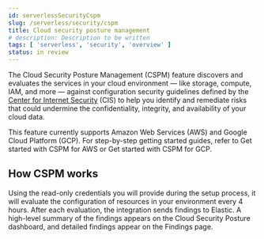 ```yaml
---
id: serverlessSecurityCspm
slug: /serverless/security/cspm
title: Cloud security posture management
# description: Description to be written
tags: [ 'serverless', 'security', 'overview' ]
status: in review
---
```



<InReview />

<div id="cspm"></div>

The Cloud Security Posture Management (CSPM) feature discovers and evaluates the services in your cloud environment — like storage, compute, IAM, and more — against configuration security guidelines defined by the [Center for Internet Security](https://www.cisecurity.org/) (CIS) to help you identify and remediate risks that could undermine the confidentiality, integrity, and availability of your cloud data.

This feature currently supports Amazon Web Services (AWS) and Google Cloud Platform (GCP). For step-by-step getting started guides, refer to <DocLink id="serverlessSecurityCspmGetStarted">Get started with CSPM for AWS</DocLink> or <DocLink id="serverlessSecurityCspmGetStartedGcp">Get started with CSPM for GCP</DocLink>.


<div id="cspm-how-it-works"></div>

## How CSPM works

Using the read-only credentials you will provide during the setup process, it will evaluate the configuration of resources in your environment every 4 hours.
After each evaluation, the integration sends findings to Elastic. A high-level summary of the findings appears on the <DocLink id="serverlessSecurityCloudNatSecPostureDashboard">Cloud Security Posture dashboard</DocLink>, and detailed findings appear on the <DocLink id="serverlessSecurityCspmFindingsPage">Findings page</DocLink>.

